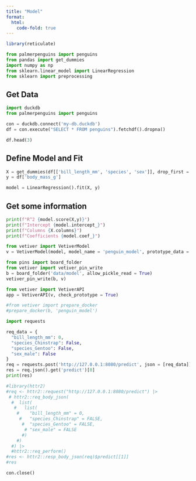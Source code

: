 ```yaml
---
title: "Model"
format:
  html:
    code-fold: true
---
```


```r
library(reticulate)
```

```python
from palmerpenguins import penguins
from pandas import get_dummies
import numpy as np
from sklearn.linear_model import LinearRegression
from sklearn import preprocessing
```

## Get Data

```python
import duckdb
from palmerpenguins import penguins

con = duckdb.connect('my-db.duckdb')
df = con.execute("SELECT * FROM penguins").fetchdf().dropna()

df.head(3)
```

## Define Model and Fit

```python
X = get_dummies(df[['bill_length_mm', 'species', 'sex']], drop_first = True)
y = df['body_mass_g']

model = LinearRegression().fit(X, y)
```

## Get some information

```python
print(f"R^2 {model.score(X,y)}")
print(f"Intercept {model.intercept_}")
print(f"Columns {X.columns}")
print(f"Coefficients {model.coef_}")

```

```python
from vetiver import VetiverModel
v = VetiverModel(model, model_name = 'penguin_model', prototype_data = X)
```

```python
from pins import board_folder
from vetiver import vetiver_pin_write
b = board_folder('data/model', allow_pickle_read = True)
vetiver_pin_write(b, v)
```

```python
from vetiver import VetiverAPI
app = VetiverAPI(v, check_prototype = True)
```

```python
#from vetiver import prepare_docker
#prepare_docker(b, 'penguin_model')
```

```python
import requests

req_data = {
  "bill_length_mm": 0,
  "species_Chinstrap": False,
  "species_Gentoo": False,
  "sex_male": False
}
req = requests.post('http://127.0.0.1:8080/predict', json = [req_data])
res = req.json().get('predict')[0]
print(res)
```

```r
#library(httr2)
#req <- httr2::request("http://127.0.0.1:8080/predict") |>
 # httr2::req_body_json(
  #  list(
   #   list(
    #    "bill_length_mm" = 0,
     #   "species_Chinstrap" = FALSE,
      #  "species_Gentoo" = FALSE,
       # "sex_male" = FALSE
      #)
    #)
  #) |>
  #httr2::req_perform()
#res <- httr2::resp_body_json(req)$predict[[1]]
#res
```

```python
con.close()
```
